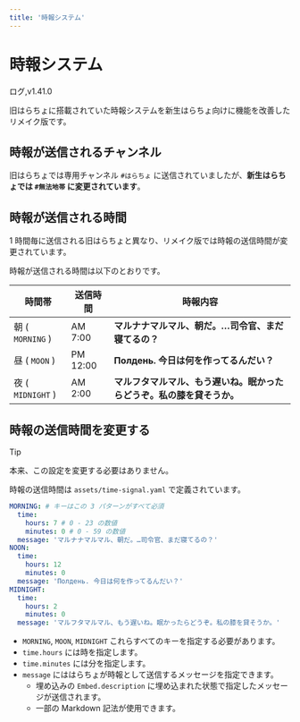 ```yaml
---
title: '時報システム'
---
```




# 時報システム

<FeatureBadge>ログ</FeatureBadge>,<VersionBadge>v1.41.0</VersionBadge>

旧はらちょに搭載されていた時報システムを新生はらちょ向けに機能を改善したリメイク版です。

## 時報が送信されるチャンネル

旧はらちょでは専用チャンネル `#はらちょ` に送信されていましたが、**新生はらちょでは `#無法地帯` に変更されています**。

## 時報が送信される時間

1 時間毎に送信される旧はらちょと異なり、リメイク版では時報の送信時間が変更されています。

時報が送信される時間は以下のとおりです。

| 時間帯            | 送信時間 | 時報内容                                                               |
| ----------------- | -------- | ---------------------------------------------------------------------- |
| 朝 ( `MORNING` )  | AM 7:00  | **マルナナマルマル、朝だ。…司令官、まだ寝てるの？**                    |
| 昼 ( `MOON` )     | PM 12:00 | **Полдень. 今日は何を作ってるんだい？**                                |
| 夜 ( `MIDNIGHT` ) | AM 2:00  | **マルフタマルマル、もう遅いね。眠かったらどうぞ。私の膝を貸そうか。** |

## 時報の送信時間を変更する

> [!TIP]
>
> 本来、この設定を変更する必要はありません。

時報の送信時間は `assets/time-signal.yaml` で定義されています。

```yaml
MORNING: # キーはこの 3 パターンがすべて必須
  time:
    hours: 7 # 0 - 23 の数値
    minutes: 0 # 0 - 59 の数値
  message: 'マルナナマルマル、朝だ。…司令官、まだ寝てるの？'
NOON:
  time:
    hours: 12
    minutes: 0
  message: 'Полдень. 今日は何を作ってるんだい？'
MIDNIGHT:
  time:
    hours: 2
    minutes: 0
  message: 'マルフタマルマル、もう遅いね。眠かったらどうぞ。私の膝を貸そうか。'
```

- `MORNING`, `MOON`, `MIDNIGHT` これらすべてのキーを指定する必要があります。
- `time.hours` には時を指定します。
- `time.minutes` には分を指定します。
- `message` にははらちょが時報として送信するメッセージを指定できます。
  - 埋め込みの `Embed.description` に埋め込まれた状態で指定したメッセージが送信されます。
  - 一部の Markdown 記法が使用できます。
